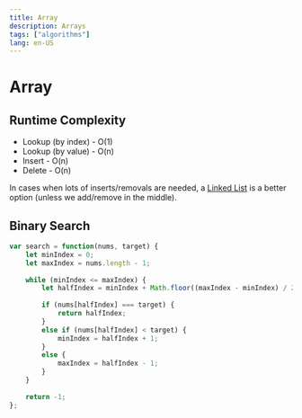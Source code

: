 ```yaml
---
title: Array
description: Arrays
tags: ["algorithms"]
lang: en-US
---
```



# Array

## Runtime Complexity

- Lookup (by index) - O(1)
- Lookup (by value) - O(n)
- Insert - O(n)
- Delete - O(n)

In cases when lots of inserts/removals are needed, a [Linked
List](./linked-lists) is a better option (unless we add/remove in the
middle).

## Binary Search

```js
var search = function(nums, target) {
    let minIndex = 0;
    let maxIndex = nums.length - 1;
    
    while (minIndex <= maxIndex) {
        let halfIndex = minIndex + Math.floor((maxIndex - minIndex) / 2);
        
        if (nums[halfIndex] === target) {
            return halfIndex;
        }
        else if (nums[halfIndex] < target) {
            minIndex = halfIndex + 1;
        }
        else {
            maxIndex = halfIndex - 1;
        }
    }
    
    return -1;  
};
```
